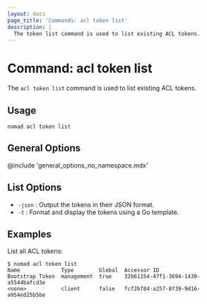 ```yaml
---
layout: docs
page_title: 'Commands: acl token list'
description: |
  The token list command is used to list existing ACL tokens.
---
```


# Command: acl token list

The `acl token list` command is used to list existing ACL tokens.

## Usage

```plaintext
nomad acl token list
```

## General Options

@include 'general_options_no_namespace.mdx'

## List Options

- `-json` : Output the tokens in their JSON format.
- `-t` : Format and display the tokens using a Go template.

## Examples

List all ACL tokens:

```shell-session
$ nomad acl token list
Name             Type        Global  Accessor ID
Bootstrap Token  management  true    32b61154-47f1-3694-1430-a5544bafcd3e
<none>           client      false   fcf2bf84-a257-8f39-9d16-a954ed25b5be
```
